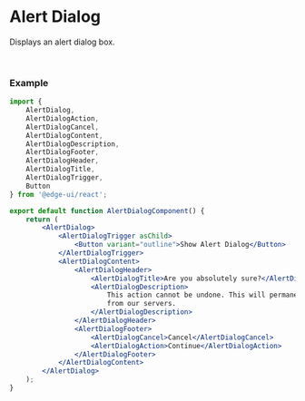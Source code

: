 
# Alert Dialog

Displays an alert dialog box.

<AlertDialogExample />

<br />

### Example

```jsx
import {
    AlertDialog,
    AlertDialogAction,
    AlertDialogCancel,
    AlertDialogContent,
    AlertDialogDescription,
    AlertDialogFooter,
    AlertDialogHeader,
    AlertDialogTitle,
    AlertDialogTrigger,
    Button
} from '@edge-ui/react';

export default function AlertDialogComponent() {
    return (
        <AlertDialog>
            <AlertDialogTrigger asChild>
                <Button variant="outline">Show Alert Dialog</Button>
            </AlertDialogTrigger>
            <AlertDialogContent>
                <AlertDialogHeader>
                    <AlertDialogTitle>Are you absolutely sure?</AlertDialogTitle>
                    <AlertDialogDescription>
                        This action cannot be undone. This will permanently delete your account and remove your data
                        from our servers.
                    </AlertDialogDescription>
                </AlertDialogHeader>
                <AlertDialogFooter>
                    <AlertDialogCancel>Cancel</AlertDialogCancel>
                    <AlertDialogAction>Continue</AlertDialogAction>
                </AlertDialogFooter>
            </AlertDialogContent>
        </AlertDialog>
    );
}
```
